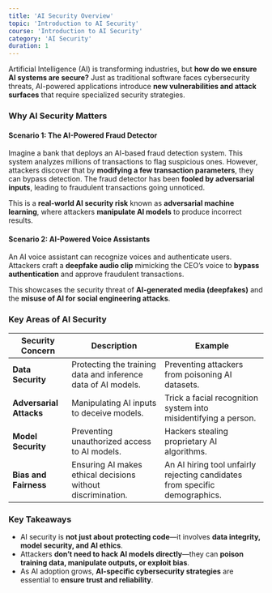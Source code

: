 ```yaml
---
title: 'AI Security Overview'
topic: 'Introduction to AI Security'
course: 'Introduction to AI Security'
category: 'AI Security'
duration: 1
---
```


Artificial Intelligence (AI) is transforming industries, but **how do we ensure AI systems are secure?** Just as traditional software faces cybersecurity threats, AI-powered applications introduce **new vulnerabilities and attack surfaces** that require specialized security strategies.

### Why AI Security Matters

#### **Scenario 1: The AI-Powered Fraud Detector**

Imagine a bank that deploys an AI-based fraud detection system. This system analyzes millions of transactions to flag suspicious ones. However, attackers discover that by **modifying a few transaction parameters**, they can bypass detection. The fraud detector has been **fooled by adversarial inputs**, leading to fraudulent transactions going unnoticed.

This is a **real-world AI security risk** known as **adversarial machine learning**, where attackers **manipulate AI models** to produce incorrect results.

#### **Scenario 2: AI-Powered Voice Assistants**

An AI voice assistant can recognize voices and authenticate users. Attackers craft a **deepfake audio clip** mimicking the CEO’s voice to **bypass authentication** and approve fraudulent transactions.

This showcases the security threat of **AI-generated media (deepfakes)** and the **misuse of AI for social engineering attacks**.

### Key Areas of AI Security

| Security Concern        | Description                                                   | Example                                                                     |
| ----------------------- | ------------------------------------------------------------- | --------------------------------------------------------------------------- |
| **Data Security**       | Protecting the training data and inference data of AI models. | Preventing attackers from poisoning AI datasets.                            |
| **Adversarial Attacks** | Manipulating AI inputs to deceive models.                     | Trick a facial recognition system into misidentifying a person.             |
| **Model Security**      | Preventing unauthorized access to AI models.                  | Hackers stealing proprietary AI algorithms.                                 |
| **Bias and Fairness**   | Ensuring AI makes ethical decisions without discrimination.   | An AI hiring tool unfairly rejecting candidates from specific demographics. |

### Key Takeaways

- AI security is **not just about protecting code**—it involves **data integrity, model security, and AI ethics**.
- Attackers **don’t need to hack AI models directly**—they can **poison training data, manipulate outputs, or exploit bias**.
- As AI adoption grows, **AI-specific cybersecurity strategies** are essential to **ensure trust and reliability**.

